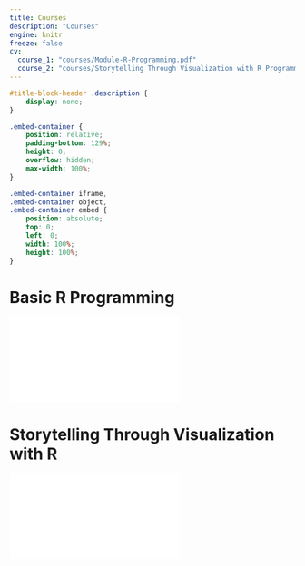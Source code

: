 ```yaml
---
title: Courses
description: "Courses"
engine: knitr
freeze: false
cv:
  course_1: "courses/Module-R-Programming.pdf"
  course_2: "courses/Storytelling Through Visualization with R Programming.pdf"
---
```


```css
#title-block-header .description {
    display: none;
}
```


```css
.embed-container {
    position: relative;
    padding-bottom: 129%;
    height: 0;
    overflow: hidden;
    max-width: 100%;
}

.embed-container iframe,
.embed-container object,
.embed-container embed {
    position: absolute;
    top: 0;
    left: 0;
    width: 100%;
    height: 100%;
}
```

# Basic R Programming

```{=html}
<!-- CV Viewer -->
<div class="embed-container">
  <iframe src="`r rmarkdown::metadata$cv$course_1`" style="border: 0.5px"></iframe>
</div>
```

# Storytelling Through Visualization with R

```{=html}
<!-- Research Portfolio Viewer -->
<div class="embed-container">
  <iframe src="`r rmarkdown::metadata$cv$course_2`" style="border: 0.5px"></iframe>
</div>
```





